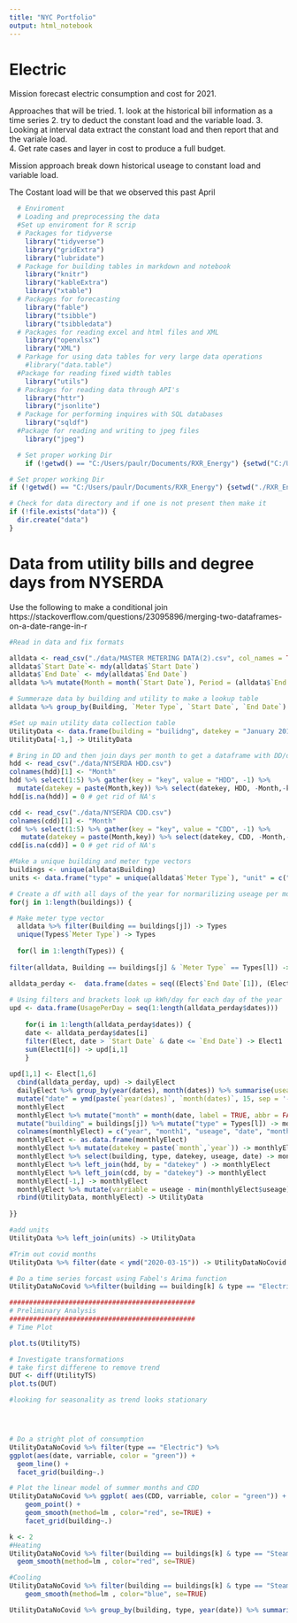 ```yaml
---
title: "NYC Portfolio"
output: html_notebook
---
```


# Electric   
Mission forecast electric consumption and cost for 2021. 

Approaches that will be tried. 
1. look at the historical bill information as a time series
2. try to deduct the constant load and the variable load. 
3. Looking at interval data extract the constant load and then report that and the variale load.  
4. Get rate cases and layer in cost to produce a full budget. 

Mission approach break down historical useage to constant load and variable load. 


The Costant load will be that we observed this past April 

```r
  # Enviroment 
  # Loading and preprocessing the data
  #Set up enviroment for R scrip  
  # Packages for tidyverse 
    library("tidyverse")
    library("gridExtra")
    library("lubridate")
  # Package for building tables in markdown and notebook 
    library("knitr")
    library("kableExtra") 
    library("xtable")
  # Packages for forecasting
    library("fable")
    library("tsibble")
    library("tsibbledata")
  # Packages for reading excel and html files and XML
    library("openxlsx")
    library("XML")
  # Parkage for using data tables for very large data operations
    #library("data.table")
  #Package for reading fixed width tables
    library("utils")
  # Packages for reading data through API's 
    library("httr")
    library("jsonlite")
  # Package for performing inquires with SQL databases 
    library("sqldf")
  #Package for reading and writing to jpeg files
    library("jpeg")

  # Set proper working Dir 
    if (!getwd() == "C:/Users/paulr/Documents/RXR_Energy") {setwd("C:/Users/paulr/Documents/RXR_Energy")}

# Set proper working Dir
if (!getwd() == "C:/Users/paulr/Documents/RXR_Energy") {setwd("./RXR_Energy")}

# Check for data directory and if one is not present then make it
if (!file.exists("data")) {
  dir.create("data")
}

```

# Data from utility bills and degree days from NYSERDA 
Use the following to make a conditional join https://stackoverflow.com/questions/23095896/merging-two-dataframes-on-a-date-range-in-r


```r
#Read in data and fix formats

alldata <- read_csv("./data/MASTER METERING DATA(2).csv", col_names = TRUE, col_types = "cccccddcd")
alldata$`Start Date`<- mdy(alldata$`Start Date`)
alldata$`End Date` <- mdy(alldata$`End Date`)
alldata %>% mutate(Month = month(`Start Date`), Period = (alldata$`End Date`- alldata$`Start Date`)) %>% mutate(i = interval(ymd(`Start Date`), ymd(`End Date`))) -> alldata

# Summeraze data by building and utility to make a lookup table
alldata %>% group_by(Building, `Meter Type`, `Start Date`, `End Date`) %>% summarise(Usage = sum(Usage)) %>% mutate(Usage_Day = Usage / as.numeric(`End Date` - `Start Date`)) -> alldata

#Set up main utility data collection table 
UtilityData <- data.frame(building = "builidng", datekey = "January 2017", kWh = 1, date = ymd("2017-01-05"), HDD = 1, CDD = 1, varriable = 1 )
UtilityData[-1,] -> UtilityData

# Bring in DD and then join days per month to get a dataframe with DD/day to then combine with the main alldata
hdd <- read_csv("./data/NYSERDA HDD.csv")
colnames(hdd)[1] <- "Month"
hdd %>% select(1:5) %>% gather(key = "key", value = "HDD", -1) %>%
  mutate(datekey = paste(Month,key)) %>% select(datekey, HDD, -Month,-key) -> hdd
hdd[is.na(hdd)] = 0 # get rid of NA's

cdd <- read_csv("./data/NYSERDA CDD.csv")
colnames(cdd)[1] <- "Month"
cdd %>% select(1:5) %>% gather(key = "key", value = "CDD", -1) %>%
   mutate(datekey = paste(Month,key)) %>% select(datekey, CDD, -Month,-key) -> cdd
cdd[is.na(cdd)] = 0 # get rid of NA's


```





```r
#Make a unique building and meter type vectors
buildings <- unique(alldata$Building)
units <- data.frame("type" = unique(alldata$`Meter Type`), "unit" = c("kWh", "MLbs", "hcf", "hcf", "hcf", "gal", "Therms", "hcf"))

# Create a df with all days of the year for normarilizing useage per month
for(j in 1:length(buildings)) {

# Make meter type vector
  alldata %>% filter(Building == buildings[j]) -> Types
  unique(Types$`Meter Type`) -> Types
  
  for(l in 1:length(Types)) {
  
filter(alldata, Building == buildings[j] & `Meter Type` == Types[l]) ->   Elect

alldata_perday <-  data.frame(dates = seq((Elect$`End Date`[1]), (Elect$`End Date`[length(Elect$`End Date`)]), by = "day"))  
 
# Using filters and brackets look up kWh/day for each day of the year 
upd <- data.frame(UsagePerDay = seq(1:length(alldata_perday$dates)))
  
    for(i in 1:length(alldata_perday$dates)) {
    date <- alldata_perday$dates[i]
    filter(Elect, date > `Start Date` & date <= `End Date`) -> Elect1
    sum(Elect1[6]) -> upd[i,1]
    }
  
upd[1,1] <- Elect[1,6]
  cbind(alldata_perday, upd) -> dailyElect
  dailyElect %>% group_by(year(dates), month(dates)) %>% summarise(useage = sum(UsagePerDay)) %>%
  mutate("date" = ymd(paste(`year(dates)`, `month(dates)`, 15, sep = '-')))  ->
  monthlyElect
  monthlyElect %>% mutate("month" = month(date, label = TRUE, abbr = FALSE)) %>%
  mutate("building" = buildings[j]) %>% mutate("type" = Types[l]) -> monthlyElect
  colnames(monthlyElect) = c("year", "month1", "useage", "date", "month", "building", "type")
  monthlyElect <- as.data.frame(monthlyElect)
  monthlyElect %>% mutate(datekey = paste(`month`,`year`)) -> monthlyElect
  monthlyElect %>% select(building, type, datekey, useage, date) -> monthlyElect
  monthlyElect %>% left_join(hdd, by = "datekey" ) -> monthlyElect
  monthlyElect %>% left_join(cdd, by = "datekey") -> monthlyElect
  monthlyElect[-1,] -> monthlyElect
  monthlyElect %>% mutate(varriable = useage - min(monthlyElect$useage)) -> monthlyElect
  rbind(UtilityData, monthlyElect) -> UtilityData 
  
}}

#add units
UtilityData %>% left_join(units) -> UtilityData

#Trim out covid months 
UtilityData %>% filter(date < ymd("2020-03-15")) -> UtilityDataNoCovid

```


```r

# Do a time series forcast using Fabel's Arima function
UtilityDataNoCovid %>%filter(building == building[k] & type == "Electric") %>% select(useage) %>% ts(start = c(2017, 2), frequency = 12) -> UtilityTS

###############################################
# Preliminary Analysis
###############################################
# Time Plot

plot.ts(UtilityTS)

# Investigate transformations
# take first differene to remove trend
DUT <- diff(UtilityTS)
plot.ts(DUT)

#looking for seasonality as trend looks stationary




# Do a stright plot of consumption 
UtilityDataNoCovid %>% filter(type == "Electric") %>%
ggplot(aes(date, varriable, color = "green")) +
  geom_line() +
  facet_grid(building~.)

# Plot the linear model of summer months and CDD
UtilityDataNoCovid %>% ggplot( aes(CDD, varriable, color = "green")) +
    geom_point() +
    geom_smooth(method=lm , color="red", se=TRUE) +
    facet_grid(building~.)

k <- 2
#Heating
UtilityDataNoCovid %>% filter(building == buildings[k] & type == "Steam") %>% filter(month(date) < 4 | month(date) > 10  ) %>% ggplot( aes(HDD, useage, color = "blue")) +    geom_point() +
  geom_smooth(method=lm , color="red", se=TRUE) 

#Cooling 
UtilityDataNoCovid %>% filter(building == buildings[k] & type == "Steam") %>% filter(month(date) > 5 & month(date) < 9  ) %>% ggplot( aes(CDD, useage, color = "black")) +    geom_point() +
    geom_smooth(method=lm , color="blue", se=TRUE) 

```

```r

UtilityDataNoCovid %>% group_by(building, type, year(date)) %>% summarise(Useage = sum(useage)) %>% kable(format = "html", align = c('l', 'l', 'c', 'r'), digits = 0, col.names = c("Building", "Utility", "Year", "Useage"), caption = "All Buildings", label = "History Table") %>% kable_styling(full_width = F)




```


